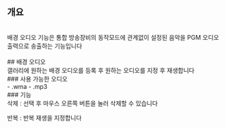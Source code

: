 ## 개요
<br/>
배경 오디오 기능은 통합 방송장비의 동작모드에 관계없이 설정된 음악을 PGM 오디오 출력으로 송출하는 기능입니다
<br/>
<br/>
## 배경 오디오
<br/>
갤러리에 원하는 배경 오디오를 등록 후 원하는 오디오를 지정 후 재생합니다
<br/>
### 사용 가능한 오디오
<br/>
- .wma
- .mp3
<br/>
### 기능
<br/>
삭제 : 선택 후 마우스 오른쪽 버튼을 눌러 삭제할 수 있습니다

반복 : 반복 재생을 지정합니다